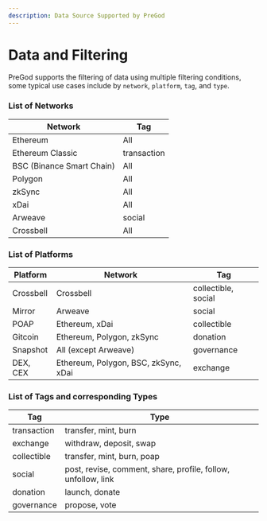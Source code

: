 ```yaml
---
description: Data Source Supported by PreGod
---
```


# Data and Filtering

PreGod supports the filtering of data using multiple filtering conditions, some typical use cases include by `network`, `platform`, `tag`, and `type`.

### List of Networks

| Network                   | Tag         |
| ------------------------- | ----------- |
| Ethereum                  | All         |
| Ethereum Classic          | transaction |
| BSC (Binance Smart Chain) | All         |
| Polygon                   | All         |
| zkSync                    | All         |
| xDai                      | All         |
| Arweave                   | social      |
| Crossbell                 | All         |

### List of Platforms

| Platform  | Network                              | Tag                 |
| --------- | ------------------------------------ | ------------------- |
| Crossbell | Crossbell                            | collectible, social |
| Mirror    | Arweave                              | social              |
| POAP      | Ethereum, xDai                       | collectible         |
| Gitcoin   | Ethereum, Polygon, zkSync            | donation            |
| Snapshot  | All (except Arweave)                 | governance          |
| DEX, CEX  | Ethereum, Polygon, BSC, zkSync, xDai | exchange            |

### List of Tags and corresponding Types

| Tag         | Type                                                          |
| ----------- | ------------------------------------------------------------- |
| transaction | transfer, mint, burn                                          |
| exchange    | withdraw, deposit, swap                                       |
| collectible | transfer, mint, burn, poap                                    |
| social      | post, revise, comment, share, profile, follow, unfollow, link |
| donation    | launch, donate                                                |
| governance  | propose, vote                                                 |

